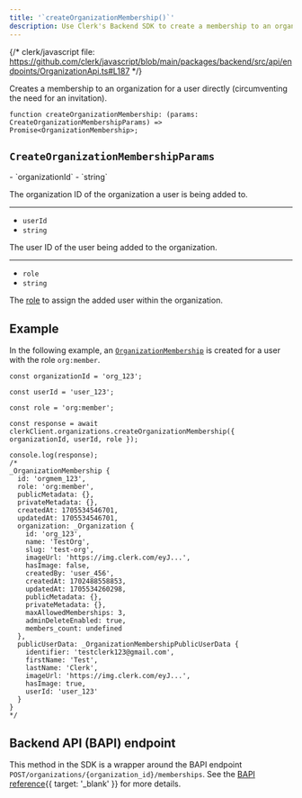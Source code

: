 ```yaml
---
title: '`createOrganizationMembership()`'
description: Use Clerk's Backend SDK to create a membership to an organization for a user directly (circumventing the need for an invitation).
---
```


{/* clerk/javascript file: https://github.com/clerk/javascript/blob/main/packages/backend/src/api/endpoints/OrganizationApi.ts#L187 */}

Creates a membership to an organization for a user directly (circumventing the need for an invitation).

```tsx {{ prettier: false }}
function createOrganizationMembership: (params: CreateOrganizationMembershipParams) => Promise<OrganizationMembership>;
```

## `CreateOrganizationMembershipParams`

<Properties>
  - `organizationId`
  - `string`

  The organization ID of the organization a user is being added to.

  ---

  - `userId`
  - `string`

  The user ID of the user being added to the organization.

  ---

  - `role`
  - `string`

  The [role](/docs/organizations/roles-permissions) to assign the added user within the organization.
</Properties>

## Example

In the following example, an [`OrganizationMembership`](/docs/references/backend/types/backend-organization-membership) is created for a user with the role `org:member`.

```tsx {{ prettier: false }}
const organizationId = 'org_123';

const userId = 'user_123';

const role = 'org:member';

const response = await clerkClient.organizations.createOrganizationMembership({ organizationId, userId, role });

console.log(response);
/*
_OrganizationMembership {
  id: 'orgmem_123',
  role: 'org:member',
  publicMetadata: {},
  privateMetadata: {},
  createdAt: 1705534546701,
  updatedAt: 1705534546701,
  organization: _Organization {
    id: 'org_123',
    name: 'TestOrg',
    slug: 'test-org',
    imageUrl: 'https://img.clerk.com/eyJ...',
    hasImage: false,
    createdBy: 'user_456',
    createdAt: 1702488558853,
    updatedAt: 1705534260298,
    publicMetadata: {},
    privateMetadata: {},
    maxAllowedMemberships: 3,
    adminDeleteEnabled: true,
    members_count: undefined
  },
  publicUserData: _OrganizationMembershipPublicUserData {
    identifier: 'testclerk123@gmail.com',
    firstName: 'Test',
    lastName: 'Clerk',
    imageUrl: 'https://img.clerk.com/eyJ...',
    hasImage: true,
    userId: 'user_123'
  }
}
*/
```

## Backend API (BAPI) endpoint

This method in the SDK is a wrapper around the BAPI endpoint `POST/organizations/{organization_id}/memberships`. See the [BAPI reference](/docs/reference/backend-api/tag/Organization-Memberships#operation/CreateOrganizationMembership){{ target: '_blank' }} for more details.
